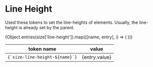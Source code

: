 
<Meta title="Design Tokens/Line-Height" />

# Line Height

Used these tokens to set the line-heights of elements.
Usually, the line-height is already set by the parent.

<table>
  <thead>
    <tr>
      <th>token name</th>
      <th>value</th>
    </tr>
  </thead>
  <tbody>
    {Object.entries(size['line-height']).map(([name, entry], i) => (
      <tr key={i}>
        <td>
          <code>{`size-line-height-${name}`}</code>
        </td>
        <td>{entry.value}</td>
      </tr>
    ))}
  </tbody>
</table>
